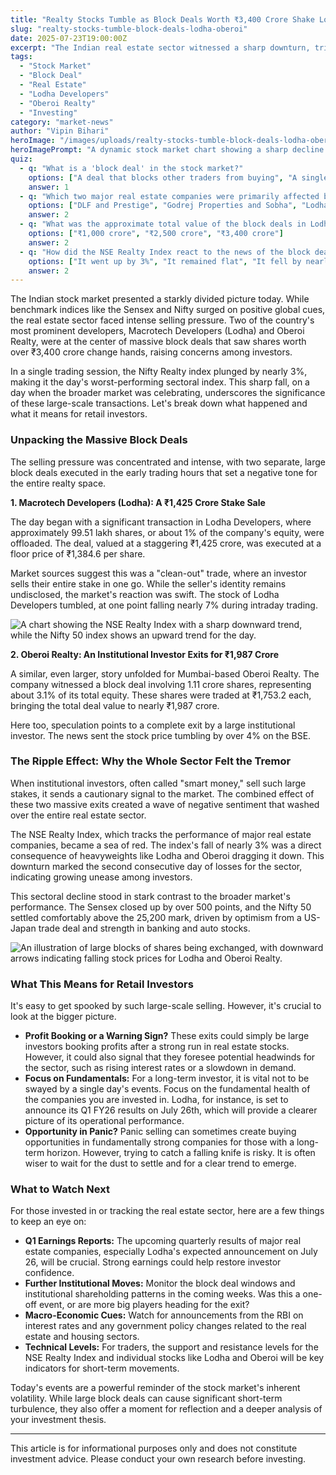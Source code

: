 ```yaml
---
title: "Realty Stocks Tumble as Block Deals Worth ₹3,400 Crore Shake Lodha and Oberoi"
slug: "realty-stocks-tumble-block-deals-lodha-oberoi"
date: 2025-07-23T19:00:00Z
excerpt: "The Indian real estate sector witnessed a sharp downturn, triggered by massive block deals in two of its biggest players, Macrotech Developers (Lodha) and Oberoi Realty. Over ₹3,400 crore worth of shares changed hands, sending the stocks and the entire Nifty Realty index tumbling."
tags:
  - "Stock Market"
  - "Block Deal"
  - "Real Estate"
  - "Lodha Developers"
  - "Oberoi Realty"
  - "Investing"
category: "market-news"
author: "Vipin Bihari"
heroImage: "/images/uploads/realty-stocks-tumble-block-deals-lodha-oberoi/hero-image.jpg"
heroImagePrompt: "A dynamic stock market chart showing a sharp decline for the Nifty Realty index, with logos of Lodha and Oberoi Realty prominently featured with downward arrows."
quiz:
  - q: "What is a 'block deal' in the stock market?"
    options: ["A deal that blocks other traders from buying", "A single transaction of a large number of shares", "A deal that happens after the market closes"]
    answer: 1
  - q: "Which two major real estate companies were primarily affected by the block deals on July 23, 2025?"
    options: ["DLF and Prestige", "Godrej Properties and Sobha", "Lodha Developers and Oberoi Realty"]
    answer: 2
  - q: "What was the approximate total value of the block deals in Lodha and Oberoi Realty combined?"
    options: ["₹1,000 crore", "₹2,500 crore", "₹3,400 crore"]
    answer: 2
  - q: "How did the NSE Realty Index react to the news of the block deals?"
    options: ["It went up by 3%", "It remained flat", "It fell by nearly 3%"]
    answer: 2
---
```


The Indian stock market presented a starkly divided picture today. While benchmark indices like the Sensex and Nifty surged on positive global cues, the real estate sector faced intense selling pressure. Two of the country's most prominent developers, Macrotech Developers (Lodha) and Oberoi Realty, were at the center of massive block deals that saw shares worth over ₹3,400 crore change hands, raising concerns among investors.

In a single trading session, the Nifty Realty index plunged by nearly 3%, making it the day's worst-performing sectoral index. This sharp fall, on a day when the broader market was celebrating, underscores the significance of these large-scale transactions. Let's break down what happened and what it means for retail investors.

### Unpacking the Massive Block Deals

The selling pressure was concentrated and intense, with two separate, large block deals executed in the early trading hours that set a negative tone for the entire realty space.

**1. Macrotech Developers (Lodha): A ₹1,425 Crore Stake Sale**

The day began with a significant transaction in Lodha Developers, where approximately 99.51 lakh shares, or about 1% of the company's equity, were offloaded. The deal, valued at a staggering ₹1,425 crore, was executed at a floor price of ₹1,384.6 per share.

Market sources suggest this was a "clean-out" trade, where an investor sells their entire stake in one go. While the seller's identity remains undisclosed, the market's reaction was swift. The stock of Lodha Developers tumbled, at one point falling nearly 7% during intraday trading.

![A chart showing the NSE Realty Index with a sharp downward trend, while the Nifty 50 index shows an upward trend for the day.](/images/uploads/realty-stocks-tumble-block-deals-lodha-oberoi/realty-vs-nifty.png)

**2. Oberoi Realty: An Institutional Investor Exits for ₹1,987 Crore**

A similar, even larger, story unfolded for Mumbai-based Oberoi Realty. The company witnessed a block deal involving 1.11 crore shares, representing about 3.1% of its total equity. These shares were traded at ₹1,753.2 each, bringing the total deal value to nearly ₹1,987 crore.

Here too, speculation points to a complete exit by a large institutional investor. The news sent the stock price tumbling by over 4% on the BSE.

### The Ripple Effect: Why the Whole Sector Felt the Tremor

When institutional investors, often called "smart money," sell such large stakes, it sends a cautionary signal to the market. The combined effect of these two massive exits created a wave of negative sentiment that washed over the entire real estate sector.

The NSE Realty Index, which tracks the performance of major real estate companies, became a sea of red. The index's fall of nearly 3% was a direct consequence of heavyweights like Lodha and Oberoi dragging it down. This downturn marked the second consecutive day of losses for the sector, indicating growing unease among investors.

This sectoral decline stood in stark contrast to the broader market's performance. The Sensex closed up by over 500 points, and the Nifty 50 settled comfortably above the 25,200 mark, driven by optimism from a US-Japan trade deal and strength in banking and auto stocks.

![An illustration of large blocks of shares being exchanged, with downward arrows indicating falling stock prices for Lodha and Oberoi Realty.](/images/uploads/realty-stocks-tumble-block-deals-lodha-oberoi/block-deal-illustration.png)

### What This Means for Retail Investors

It's easy to get spooked by such large-scale selling. However, it's crucial to look at the bigger picture.

*   **Profit Booking or a Warning Sign?** These exits could simply be large investors booking profits after a strong run in real estate stocks. However, it could also signal that they foresee potential headwinds for the sector, such as rising interest rates or a slowdown in demand.
*   **Focus on Fundamentals:** For a long-term investor, it is vital not to be swayed by a single day's events. Focus on the fundamental health of the companies you are invested in. Lodha, for instance, is set to announce its Q1 FY26 results on July 26th, which will provide a clearer picture of its operational performance.
*   **Opportunity in Panic?** Panic selling can sometimes create buying opportunities in fundamentally strong companies for those with a long-term horizon. However, trying to catch a falling knife is risky. It is often wiser to wait for the dust to settle and for a clear trend to emerge.

### What to Watch Next

For those invested in or tracking the real estate sector, here are a few things to keep an eye on:

*   **Q1 Earnings Reports:** The upcoming quarterly results of major real estate companies, especially Lodha's expected announcement on July 26, will be crucial. Strong earnings could help restore investor confidence.
*   **Further Institutional Moves:** Monitor the block deal windows and institutional shareholding patterns in the coming weeks. Was this a one-off event, or are more big players heading for the exit?
*   **Macro-Economic Cues:** Watch for announcements from the RBI on interest rates and any government policy changes related to the real estate and housing sectors.
*   **Technical Levels:** For traders, the support and resistance levels for the NSE Realty Index and individual stocks like Lodha and Oberoi will be key indicators for short-term movements.

Today's events are a powerful reminder of the stock market's inherent volatility. While large block deals can cause significant short-term turbulence, they also offer a moment for reflection and a deeper analysis of your investment thesis.

---
This article is for informational purposes only and does not constitute investment advice. Please conduct your own research before investing.